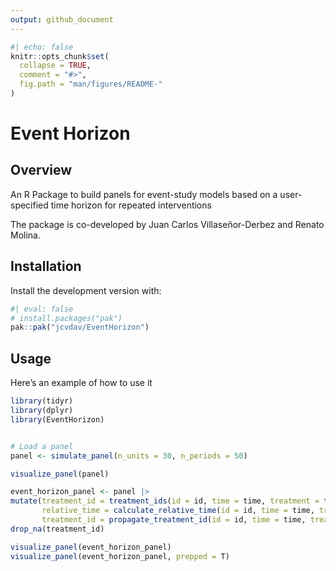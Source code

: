 ```yaml
---
output: github_document
---
```


<!-- THE README.md IS GENERATED FROM README.Rmd. PLEASE EDIT THAT FILE -->

```r
#| echo: false
knitr::opts_chunk$set(
  collapse = TRUE,
  comment = "#>",
  fig.path = "man/figures/README-"
)
```


# Event Horizon

## Overview

An R Package to build panels for event-study models based on a user-specified time horizon for repeated interventions

The package is co-developed by Juan Carlos Villaseñor-Derbez and Renato Molina.

## Installation

Install the development version with:

```r
#| eval: false
# install.packages("pak")
pak::pak("jcvdav/EventHorizon")
```
## Usage

Here's an example of how to use it

```r
library(tidyr)
library(dplyr)
library(EventHorizon)


# Load a panel
panel <- simulate_panel(n_units = 30, n_periods = 50)

visualize_panel(panel)

event_horizon_panel <- panel |>
mutate(treatment_id = treatment_ids(id = id, time = time, treatment = treatment, window = 3),
       relative_time = calculate_relative_time(id = id, time = time, treatment_id = treatment_id, window = 3),
       treatment_id = propagate_treatment_id(id = id, time = time, treatment_id = treatment_id, window = 3)) |>
drop_na(treatment_id)

visualize_panel(event_horizon_panel)
visualize_panel(event_horizon_panel, prepped = T)
```
